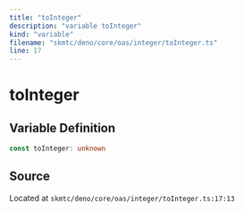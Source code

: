 ```yaml
---
title: "toInteger"
description: "variable toInteger"
kind: "variable"
filename: "skmtc/deno/core/oas/integer/toInteger.ts"
line: 17
---
```


# toInteger

## Variable Definition

```typescript
const toInteger: unknown
```

## Source

Located at `skmtc/deno/core/oas/integer/toInteger.ts:17:13`

